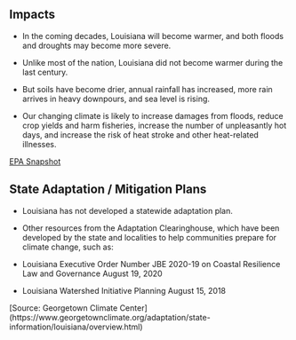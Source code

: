 ## Impacts

- In the coming decades, Louisiana will become warmer, and both floods and droughts may become more severe. 

- Unlike most of the nation, Louisiana did not become warmer during the last century. 

- But soils have become drier, annual rainfall has increased, more rain arrives in heavy downpours, and sea level is rising. 

- Our changing climate is likely to increase damages from floods, reduce crop yields and harm fisheries, increase the number of unpleasantly hot days, and increase the risk of heat stroke and other heat-related illnesses.
    
[EPA Snapshot](https://19january2017snapshot.epa.gov/sites/production/files/2016-09/documents/climate-change-la.pdf)

## State Adaptation / Mitigation Plans

- Louisiana has not developed a statewide adaptation plan. 

- Other resources from the Adaptation Clearinghouse, which have been developed by the state and localities to help communities prepare for climate change, such as:

- Louisiana Executive Order Number JBE 2020-19 on Coastal Resilience	Law and Governance	August 19, 2020

- Louisiana Watershed Initiative	Planning	August 15, 2018

[Source: Georgetown Climate Center] (https://www.georgetownclimate.org/adaptation/state-information/louisiana/overview.html)